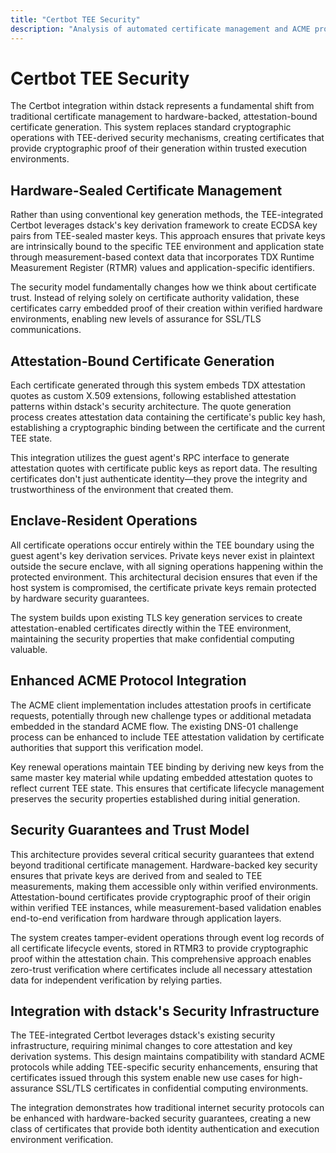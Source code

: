 ```yaml
---
title: "Certbot TEE Security"
description: "Analysis of automated certificate management and ACME protocol implementation in dstack TEE"
---
```


# Certbot TEE Security

The Certbot integration within dstack represents a fundamental shift from traditional certificate management to hardware-backed, attestation-bound certificate generation. This system replaces standard cryptographic operations with TEE-derived security mechanisms, creating certificates that provide cryptographic proof of their generation within trusted execution environments.

## Hardware-Sealed Certificate Management

Rather than using conventional key generation methods, the TEE-integrated Certbot leverages dstack's key derivation framework to create ECDSA key pairs from TEE-sealed master keys. This approach ensures that private keys are intrinsically bound to the specific TEE environment and application state through measurement-based context data that incorporates TDX Runtime Measurement Register (RTMR) values and application-specific identifiers.

The security model fundamentally changes how we think about certificate trust. Instead of relying solely on certificate authority validation, these certificates carry embedded proof of their creation within verified hardware environments, enabling new levels of assurance for SSL/TLS communications.

## Attestation-Bound Certificate Generation

Each certificate generated through this system embeds TDX attestation quotes as custom X.509 extensions, following established attestation patterns within dstack's security architecture. The quote generation process creates attestation data containing the certificate's public key hash, establishing a cryptographic binding between the certificate and the current TEE state.

This integration utilizes the guest agent's RPC interface to generate attestation quotes with certificate public keys as report data. The resulting certificates don't just authenticate identity—they prove the integrity and trustworthiness of the environment that created them.

## Enclave-Resident Operations

All certificate operations occur entirely within the TEE boundary using the guest agent's key derivation services. Private keys never exist in plaintext outside the secure enclave, with all signing operations happening within the protected environment. This architectural decision ensures that even if the host system is compromised, the certificate private keys remain protected by hardware security guarantees.

The system builds upon existing TLS key generation services to create attestation-enabled certificates directly within the TEE environment, maintaining the security properties that make confidential computing valuable.

## Enhanced ACME Protocol Integration

The ACME client implementation includes attestation proofs in certificate requests, potentially through new challenge types or additional metadata embedded in the standard ACME flow. The existing DNS-01 challenge process can be enhanced to include TEE attestation validation by certificate authorities that support this verification model.

Key renewal operations maintain TEE binding by deriving new keys from the same master key material while updating embedded attestation quotes to reflect current TEE state. This ensures that certificate lifecycle management preserves the security properties established during initial generation.

## Security Guarantees and Trust Model

This architecture provides several critical security guarantees that extend beyond traditional certificate management. Hardware-backed key security ensures that private keys are derived from and sealed to TEE measurements, making them accessible only within verified environments. Attestation-bound certificates provide cryptographic proof of their origin within verified TEE instances, while measurement-based validation enables end-to-end verification from hardware through application layers.

The system creates tamper-evident operations through event log records of all certificate lifecycle events, stored in RTMR3 to provide cryptographic proof within the attestation chain. This comprehensive approach enables zero-trust verification where certificates include all necessary attestation data for independent verification by relying parties.

## Integration with dstack's Security Infrastructure

The TEE-integrated Certbot leverages dstack's existing security infrastructure, requiring minimal changes to core attestation and key derivation systems. This design maintains compatibility with standard ACME protocols while adding TEE-specific security enhancements, ensuring that certificates issued through this system enable new use cases for high-assurance SSL/TLS certificates in confidential computing environments.

The integration demonstrates how traditional internet security protocols can be enhanced with hardware-backed security guarantees, creating a new class of certificates that provide both identity authentication and execution environment verification.
